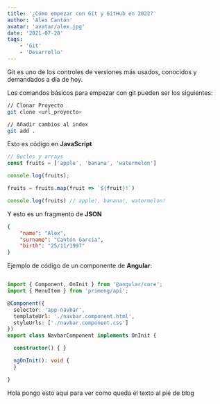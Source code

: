 ```yaml
---
title: '¿Cómo empezar con Git y GitHub en 2022?'
author: 'Alex Cantón'
avatar: 'avatar/alex.jpg'
date: '2021-07-28'
tags:
    - 'Git'
    - 'Desarrollo'
---
```



Git es uno de los controles de versiones más usados, conocidos y demandados a día de hoy.

<YoutubeVideo youtubeId="kEPF-MWGq1w" youtubeTitle="Tutorial de Git" />

Los comandos básicos para empezar con git pueden ser los siguientes:

```bash
// Clonar Proyecto
git clone <url_proyecto> 

// Añadir cambios al index
git add .
```

Esto es código en **JavaScript**
```js
// Bucles y arrays
const fruits = ['apple', 'banana', 'watermelon']

console.log(fruits);

fruits = fruits.map(fruit => `${fruit}!`)

console.log(fruits) // apple!, banana!, watermelon!
```

Y esto es un fragmento de **JSON**

```json
{
    "name": "Alex",
    "surname": "Cantón García",
    "birth": "25/11/1997"
}
```

Ejemplo de código de un componente de **Angular**:

```ts

import { Component, OnInit } from '@angular/core';
import { MenuItem } from 'primeng/api';

@Component({
  selector: 'app-navbar',
  templateUrl: './navbar.component.html',
  styleUrls: ['./navbar.component.css']
})
export class NavbarComponent implements OnInit {

  constructor() { }

  ngOnInit(): void {
  }

}

```

Hola pongo esto aqui para ver como queda el texto al pie de blog